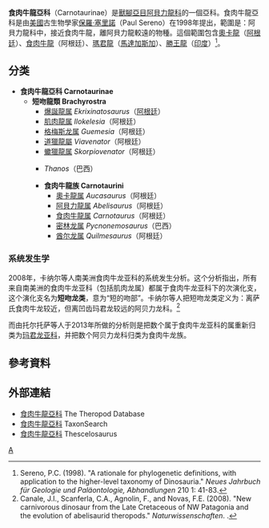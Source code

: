 {{Automatic Taxobox
| taxon = Carnotaurinae
| fossil_range =  [[白堊紀|白堊紀]]晚期,{{fossilrange|98|66}}
| image = Dinossauromcnpucminas.jpg
| image_caption = [[食肉牛龍|食肉牛龍]]的骨架
| authority = {{link-en|Sereno|Paul Senero}}，1998
| type_species = †[[萨氏食肉牛龙|萨氏食肉牛龙]]  ''Carnotaurus sastrei''
| type_species_authority = [[何塞·波拿巴|Bonaparte]]，1985
| subdivision_ranks = 演化支
| subdivision = 见内文
}}

'''食肉牛龍亞科'''（Carnotaurinae）是[[獸腳亞目|獸腳亞目]][[阿貝力龍科|阿貝力龍科]]的一個亞科。食肉牛龍亞科是由[[美國|美國]]古生物學家[[保羅·塞里諾|保羅·塞里諾]]（Paul Sereno）在1998年提出，範圍是：阿貝力龍科中，接近食肉牛龍，離阿貝力龍較遠的物種。這個範圍包含[[奧卡龍|奧卡龍]]（[[阿根廷|阿根廷]]）、[[食肉牛龍|食肉牛龍]]（阿根廷）、[[瑪君龍|瑪君龍]]（[[馬達加斯加|馬達加斯加]]）、[[勝王龍|勝王龍]]（[[印度|印度]]）<ref name="sereno98">Sereno, P.C. (1998). "A rationale for phylogenetic definitions, with application to the higher-level taxonomy of Dinosauria." ''Neues Jahrbuch für Geologie und Paläontologie, Abhandlungen'' 210 1: 41-83.</ref>。

==分类==
* '''食肉牛龍亞科 Carnotaurinae'''
** '''短吻龍類 Brachyrostra'''
*** [[爆誕龍属|爆誕龍属]] ''Ekrixinatosaurus''（[[阿根廷|阿根廷]]）
*** [[肌肉龍属|肌肉龍属]] ''Ilokelesia''（阿根廷）
*** [[格梅斯龙属|格梅斯龙属]] ''Guemesia''（阿根廷）
*** [[道獵龍屬|道獵龍屬]] ''Viavenator''（阿根廷）
*** [[蠍獵龍属|蠍獵龍属]] ''Skorpiovenator''（阿根廷）
*** {{link-en|薩諾斯龍属|Thanos (dinosaur)}} ''Thanos''（巴西）
***'''食肉牛龍族 Carnotaurini'''
**** [[奧卡龍属|奧卡龍属]] ''Aucasaurus''（阿根廷）
**** [[阿貝力龍属|阿貝力龍属]] ''Abelisaurus''（阿根廷）
**** [[食肉牛龍属|食肉牛龍属]] ''Carnotaurus''（阿根廷）
**** [[密林龙属|密林龙属]] ''Pycnonemosaurus''（巴西）
**** [[酋尔龙属|酋尔龙属]] ''Quilmesaurus''（阿根廷）

===系统发生学===
2008年，卡纳尔等人南美洲食肉牛龙亚科的系统发生分析。这个分析指出，所有来自南美洲的食肉牛龙亚科（包括肌肉龙属）都属于食肉牛龙亚科下的次演化支，这个演化支名为'''短吻龙类'''，意为“短的吻部”。卡纳尔等人把短吻龙类定义为：离萨氏食肉牛龙较近，但离凹齿玛君龙较远的阿贝力龙科。<ref name="canaleetal2008">Canale, J.I., Scanferla, C.A., Agnolin, F., and Novas, F.E. (2008). "New carnivorous dinosaur from the Late Cretaceous of NW Patagonia and the evolution of abelisaurid theropods." ''Naturwissenschaften''. {{doi|10.1007/s00114-008-0487-4}}.</ref>
{{clade| style=font-size:100%;line-height:80%
|label1='''Carnotaurinae'''  
|1={{clade
   |1=[[玛君龙属|玛君龙属]] ''Majungasaurus''
   |label2=短吻龙类 Brachyrostra  
   |2={{clade
     |label1=食肉牛龙族 Carnotaurini  
     |1={{clade
       |1=[[食肉牛龙属|食肉牛龙属]] ''Carnotaurus''
       |2=[[奥卡龙属|奥卡龙属]] ''Aucasaurus'' }}
     |2={{clade 
       |1=[[肌肉龙属|肌肉龙属]] ''Ilokelesia''
       |label2=  
       |2={{clade 
         |1=[[蝎猎龙属|蝎猎龙属]] ''Skorpiovenator''
         |2=[[爆诞龙属|爆诞龙属]] ''Ekrixinatosaurus'' }} }} }} }} }}

而由托尔托萨等人于2013年所做的分析则是把数个属于食肉牛龙亚科的属重新归类为[[玛君龙亚科|玛君龙亚科]]，并把数个阿贝力龙科归类为食肉牛龙族。
{{clade| style=font-size:100%; line-height:100%
|label1=[[阿贝力龙科|阿贝力龙科]] Abelisauridae
|1={{clade
        |1=[[隐面龙属|隐面龙属]] ''Kryptops''
        |2=[[皱褶龙属|皱褶龙属]] ''Rugops''
        |3=[[膝龙属|膝龙属]] ''Genusaurus''
        |4=化石编号MCF-PVPH-237
        |5=[[怪踝龙属|怪踝龙属]] ''Xenotarsosaurus''
        |6=[[塔哈斯克龙属|塔哈斯克龙属]] ''Tarascosaurus''
        |7=La Boucharde的阿贝力龙科
        |label8= 
        |8={{clade
             |label1=[[玛君龙亚科|玛君龙亚科]] Majungasaurinae
             |1={{clade
                  |1=普尔西厄的阿贝力龙科
                  |2={{link-en|弧猎龙属|Arcovenator}} ''Arcovenator''
                  |3=[[玛君龙属|玛君龙属]] ''Majungasaurus''
                  |4=[[印度龙属|印度龙属]] ''Indosaurus''
                  |5=[[容哈拉龙属|容哈拉龙属]] ''Rahiolisaurus''
                  |6=[[胜王龙属|胜王龙属]] ''Rajasaurus''}}
             |label2=短吻龙类 Brachyrostra
             |2={{clade
                  |1=[[肌肉龙属|肌肉龙属]] ''Ilokelesia''
                  |label2= 
                  |2={{clade
                       |1=[[爆诞龙属|爆诞龙属]] ''Ekrixinatosaurus''
                       |label2= 
                       |2={{clade
                            |1=[[蝎猎龙属|蝎猎龙属]] ''Skorpiovenator''
                            |label2= 
                            |2={{clade
                                 |label1=食肉牛龙族Carnotaurini
                                 |1={{clade
                                      |1=[[阿贝力龙属|阿贝力龙属]] ''Abelisaurus''
                                      |2=[[奥卡龙属|奥卡龙属]] ''Aucasaurus''
                                      |3=[[密林龙属|密林龙属]] ''Pycnonemosaurus''
                                      |4=[[酋尔龙属|酋尔龙属]] ''Quilmesaurus''
                                      |5=[[食肉牛龙屬|食肉牛龙屬]] ''Carnotaurus''}}}}}}}}}}}}}}}}

==參考資料==
{{Reflist}}

==外部連結==
*[https://web.archive.org/web/20070825203531/http://home.myuw.net/eoraptor/Ceratosauria.htm#Carnotaurinae 食肉牛龍亞科] The Theropod Database
*[https://web.archive.org/web/20120516073426/http://www.taxonsearch.org/dev/taxon_edit.php?Action=View&tax_id=73 食肉牛龍亞科] TaxonSearch
*[https://web.archive.org/web/20070905042851/http://www.users.qwest.net/~jstweet1/abelisauridae.htm 食肉牛龍亞科] Thescelosaurus
{{獸腳亞目|B.}}
{{Taxonbar|from=Q134391}}

[[Category:阿貝力龍科|A]]